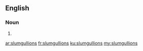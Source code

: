 ==English==

===Noun===
{{head|en|plural}}

# {{plural of|slumgullion|lang=en|nocat=1}}

[[ar:slumgullions]]
[[fr:slumgullions]]
[[ku:slumgullions]]
[[my:slumgullions]]